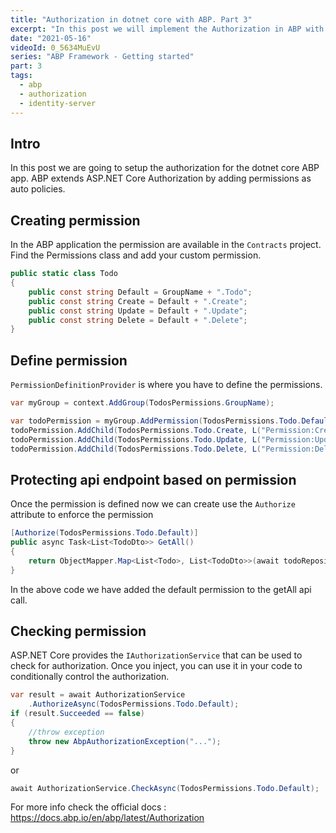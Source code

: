 ```yaml
---
title: "Authorization in dotnet core with ABP. Part 3"
excerpt: "In this post we will implement the Authorization in ABP with IdentityServer"
date: "2021-05-16"
videoId: 0_5634MuEvU
series: "ABP Framework - Getting started"
part: 3
tags:
  - abp
  - authorization
  - identity-server
---
```

<YoutubeVideo videoId={props.videoId} />

<TOCInline toc={props.toc} asDisclosure />

## Intro

In this post we are going to setup the authorization for the dotnet core ABP app. ABP extends ASP.NET Core Authorization by adding permissions as auto policies.

## Creating permission

In the ABP application the permission are available in the `Contracts` project. Find the Permissions class and add your custom permission.

```cs
public static class Todo
{
    public const string Default = GroupName + ".Todo";
    public const string Create = Default + ".Create";
    public const string Update = Default + ".Update";
    public const string Delete = Default + ".Delete";
}
```

## Define permission

`PermissionDefinitionProvider` is where you have to define the permissions.

```cs
var myGroup = context.AddGroup(TodosPermissions.GroupName);

var todoPermission = myGroup.AddPermission(TodosPermissions.Todo.Default, L("Permission:Default"));
todoPermission.AddChild(TodosPermissions.Todo.Create, L("Permission:Create"));
todoPermission.AddChild(TodosPermissions.Todo.Update, L("Permission:Update"));
todoPermission.AddChild(TodosPermissions.Todo.Delete, L("Permission:Delete"));
```

## Protecting api endpoint based on permission

Once the permission is defined now we can create use the `Authorize` attribute to enforce the permission

```cs
[Authorize(TodosPermissions.Todo.Default)]
public async Task<List<TodoDto>> GetAll()
{
    return ObjectMapper.Map<List<Todo>, List<TodoDto>>(await todoRepository.GetListAsync());
}
```

In the above code we have added the default permission to the getAll api call.

## Checking permission

ASP.NET Core provides the `IAuthorizationService` that can be used to check for authorization. Once you inject, you can use it in your code to conditionally control the authorization.

```cs
var result = await AuthorizationService
    .AuthorizeAsync(TodosPermissions.Todo.Default);
if (result.Succeeded == false)
{
    //throw exception
    throw new AbpAuthorizationException("...");
}
```

or

```cs
await AuthorizationService.CheckAsync(TodosPermissions.Todo.Default);
```

For more info check the official docs : https://docs.abp.io/en/abp/latest/Authorization
